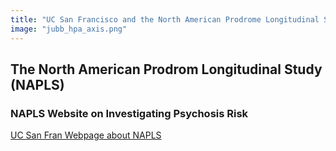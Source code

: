 ```yaml
---
title: "UC San Francisco and the North American Prodrome Longitudinal Study"
image: "jubb_hpa_axis.png"
---
```




## The North American Prodrom Longitudinal Study (NAPLS)

### NAPLS Website on Investigating Psychosis Risk

[UC San Fran Webpage about NAPLS](https://napls.ucsf.edu/)
